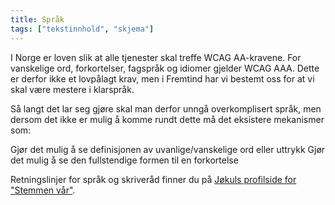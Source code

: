 ```yaml
---
title: Språk
tags: ["tekstinnhold", "skjema"]
---
```



I Norge er loven slik at alle tjenester skal treffe WCAG AA-kravene. For vanskelige ord, forkortelser, fagspråk og idiomer gjelder WCAG AAA. Dette er derfor ikke et lovpålagt krav, men i Fremtind har vi bestemt oss for at vi skal være mestere i klarspråk.

Så langt det lar seg gjøre skal man derfor unngå overkomplisert språk, men dersom det ikke er mulig å komme rundt dette må det eksistere mekanismer som:

<List>
    <CheckListItem>Gjør det mulig å se definisjonen av uvanlige/vanskelige ord eller uttrykk</CheckListItem>
    <CheckListItem>Gjør det mulig å se den fullstendige formen til en forkortelse</CheckListItem>
</List>

Retningslinjer for språk og skriveråd finner du på [Jøkuls profilside for "Stemmen vår"](https://jokul.fremtind.no/profil/stilogtone).
